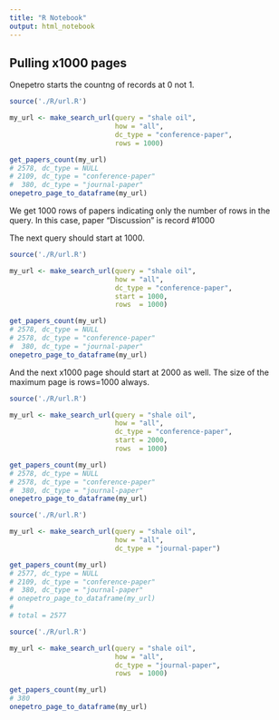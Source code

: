 ```yaml
---
title: "R Notebook"
output: html_notebook
---
```


## Pulling x1000 pages
Onepetro starts the countng of records at 0 not 1.

```r
source('./R/url.R')

my_url <- make_search_url(query = "shale oil", 
                          how = "all", 
                          dc_type = "conference-paper",
                          rows = 1000)

get_papers_count(my_url)
# 2578, dc_type = NULL
# 2109, dc_type = "conference-paper"
#  380, dc_type = "journal-paper"
onepetro_page_to_dataframe(my_url)
```

We get 1000 rows of papers indicating only the number of rows in the query.
In this case, paper "Discussion" is record #1000

The next query should start at 1000.

```r
source('./R/url.R')

my_url <- make_search_url(query = "shale oil", 
                          how = "all", 
                          dc_type = "conference-paper",
                          start = 1000,
                          rows  = 1000)

get_papers_count(my_url)
# 2578, dc_type = NULL
# 2578, dc_type = "conference-paper"
#  380, dc_type = "journal-paper"
onepetro_page_to_dataframe(my_url)
```

And the next x1000 page should start at 2000 as well.
The size of the maximum page is rows=1000 always.

```r
source('./R/url.R')

my_url <- make_search_url(query = "shale oil", 
                          how = "all", 
                          dc_type = "conference-paper",
                          start = 2000,
                          rows  = 1000)

get_papers_count(my_url)
# 2578, dc_type = NULL
# 2578, dc_type = "conference-paper"
#  380, dc_type = "journal-paper"
onepetro_page_to_dataframe(my_url)
```

```r
source('./R/url.R')

my_url <- make_search_url(query = "shale oil", 
                          how = "all",
                          dc_type = "journal-paper")

get_papers_count(my_url)
# 2577, dc_type = NULL
# 2109, dc_type = "conference-paper"
#  380, dc_type = "journal-paper"
# onepetro_page_to_dataframe(my_url)
# 
# total = 2577
```

```r
source('./R/url.R')

my_url <- make_search_url(query = "shale oil", 
                          how = "all",
                          dc_type = "journal-paper",
                          rows  = 1000)

get_papers_count(my_url)
# 380
onepetro_page_to_dataframe(my_url)
```


